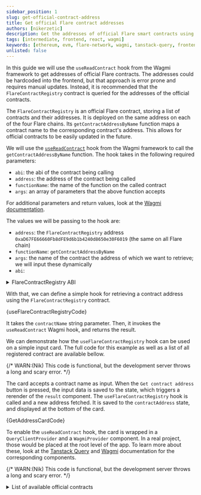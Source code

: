```yaml
---
sidebar_position: 1
slug: get-official-contract-address
title: Get official Flare contract addresses
authors: [nikerzetic]
description: Get the addresses of official Flare smart contracts using Wagmi and the FlareContractRegistry.
tags: [intermediate, frontend, react, wagmi]
keywords: [ethereum, evm, flare-network, wagmi, tanstack-query, frontend, react]
unlisted: false
---
```



In this guide we will use the `useReadContract` hook from the Wagmi framework to get addresses of official Flare contracts.
The addresses could be hardcoded into the frontend, but that approach is error prone and requires manual updates.
Instead, it is recommended that the `FlareContractRegistry` contract is queried for the addresses of the official contracts.

The `FlareContractRegistry` is an official Flare contract, storing a list of contracts and their addresses.
It is deployed on the same address on each of the four Flare chains.
Its `getContractAddressByName` function maps a contract name to the corresponding contract's address.
This allows for official contracts to be easily updated in the future.

We will use the [`useReadContract`](https://wagmi.sh/react/api/hooks/useReadContract) hook from the Wagmi framework to call the `getContractAddressByName` function.
The hook takes in the following required parameters:

- `abi`: the abi of the contract being calling
- `address`: the address of the contract being called
- `functionName`: the name of the function on the called contract
- `args`: an array of parameters that the above function accepts

For additional parameters and return values, look at the [Wagmi documentation](https://wagmi.sh/react/api/hooks/useReadContract).

The values we will be passing to the hook are:

- `address`: the `FlareContractRegistry` address `0xaD67FE66660Fb8dFE9d6b1b4240d8650e30F6019` (the same on all Flare chain)
- `functionName`: `getContractAddressByName`
- `args`: the name of the contract the address of which we want to retrieve; we will input these dynamically
- `abi`:

<details>
  <summary>FlareContractRegistry ABI</summary>
  <CodeBlock language="ts">{FlareContractRegistryAbi}</CodeBlock>
</details>

With that, we can define a simple hook for retrieving a contract address using the `FlareContractRegistry` contract.

<CodeBlock language="tsx" title="useFlareContractRegistry.tsx">
  {useFlareContractRegistryCode}
</CodeBlock>

It takes the `contractName` string parameter.
Then, it invokes the `useReadContract` Wagmi hook, and returns the result.

We can demonstrate how the `useFlareContractRegistry` hook can be used on a simple input card.
The full code for this example as well as a list of all registered contract are available bellow.

{/* WARN:(Nik) This code is functional, but the development server throws a long and scary error. */}

<GetAddressApp />

The card accepts a contract name as input.
When the `Get contract address` button is pressed, the input data is saved to the state, which triggers a rerender of the `result` component.
The `useFlareContractRegistry` hook is called and a new address fetched.
It is saved to the `contractAddress` state, and displayed at the bottom of the card.

<CodeBlock language="tsx" title="GetAddressCard.tsx">
  {GetAddressCardCode}
</CodeBlock>

To enable the `useReadContract` hook, the card is wrapped in a `QueryClientProvider` and a `WagmiProvider` component.
In a real project, those would be placed at the root level of the app.
To learn more about these, look at the [Tanstack Query](https://tanstack.com/query/latest/docs/framework/react/reference/QueryClientProvider) and [Wagmi](https://wagmi.sh/react/api/WagmiProvider) documentation for the corresponding components.

{/* WARN:(Nik) This code is functional, but the development server throws a long and scary error. */}

<details >

<summary>List of available official contracts</summary>
<AllOfficialContractsTableApp />
</details>
